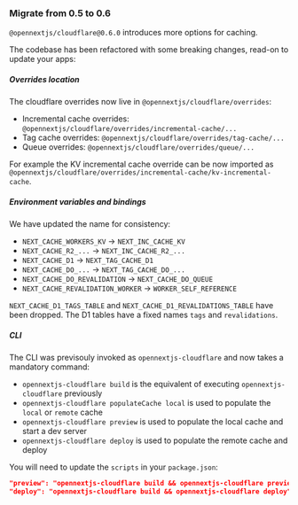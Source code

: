 
### Migrate from 0.5 to 0.6

`@opennextjs/cloudflare@0.6.0` introduces more options for caching.

The codebase has been refactored with some breaking changes, read-on to update your apps:

##### Overrides location

The cloudflare overrides now live in `@opennextjs/cloudflare/overrides`:

- Incremental cache overrides: `@opennextjs/cloudflare/overrides/incremental-cache/...`
- Tag cache overrides: `@opennextjs/cloudflare/overrides/tag-cache/...`
- Queue overrides: `@opennextjs/cloudflare/overrides/queue/...`

For example the KV incremental cache override can be now imported as `@opennextjs/cloudflare/overrides/incremental-cache/kv-incremental-cache`.

##### Environment variables and bindings

We have updated the name for consistency:

- `NEXT_CACHE_WORKERS_KV` -> `NEXT_INC_CACHE_KV`
- `NEXT_CACHE_R2_...` -> `NEXT_INC_CACHE_R2_...`
- `NEXT_CACHE_D1` -> `NEXT_TAG_CACHE_D1`
- `NEXT_CACHE_DO_...` -> `NEXT_TAG_CACHE_DO_...`
- `NEXT_CACHE_DO_REVALIDATION` -> `NEXT_CACHE_DO_QUEUE`
- `NEXT_CACHE_REVALIDATION_WORKER` -> `WORKER_SELF_REFERENCE`

`NEXT_CACHE_D1_TAGS_TABLE` and `NEXT_CACHE_D1_REVALIDATIONS_TABLE` have been dropped.
The D1 tables have a fixed names `tags` and `revalidations`.

##### CLI

The CLI was previsouly invoked as `opennextjs-cloudflare` and now takes a mandatory command:

- `opennextjs-cloudflare build` is the equivalent of executing `opennextjs-cloudflare` previously
- `opennextjs-cloudflare populateCache local` is used to populate the `local` or `remote` cache
- `opennextjs-cloudflare preview` is used to populate the local cache and start a dev server
- `opennextjs-cloudflare deploy` is used to populate the remote cache and deploy

You will need to update the `scripts` in your `package.json`:

```json
"preview": "opennextjs-cloudflare build && opennextjs-cloudflare preview",
"deploy": "opennextjs-cloudflare build && opennextjs-cloudflare deploy",
```
